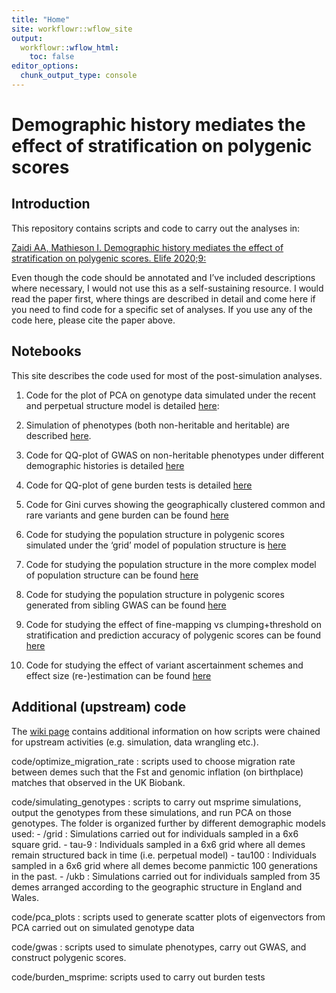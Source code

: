 ```yaml
---
title: "Home"
site: workflowr::wflow_site
output:
  workflowr::wflow_html:
    toc: false
editor_options:
  chunk_output_type: console
---
```


# Demographic history mediates the effect of stratification on polygenic scores

## Introduction

This repository contains scripts and code to carry out the analyses in:

[Zaidi AA, Mathieson I. Demographic history mediates the effect of stratification on polygenic scores. Elife 2020;9:](https://elifesciences.org/articles/61548)

Even though the code should be annotated and I've included descriptions where necessary, I would not use this as a self-sustaining resource. I would read the paper first, where things are described in detail and come here if you need to find code for a specific set of analyses. If you use any of the code here, please cite the paper above.

## Notebooks

This site describes the code used for most of the post-simulation analyses.

1. Code for the plot of PCA on genotype data simulated under the recent and perpetual structure model is detailed [here](plt_PCA.html):

2. Simulation of phenotypes (both non-heritable and heritable) are described [here](Simulating_heritable_phenotypes.html). 

3. Code for QQ-plot of GWAS on non-heritable phenotypes under different demographic histories is detailed [here](plt_gwas_results_t9.Rmd)

4. Code for QQ-plot of gene burden tests is detailed [here](plt_burden_association.html)

5. Code for Gini curves showing the geographically clustered common and rare variants and gene burden can be found [here](plt_burden_clustering.html)

6. Code for studying the population structure in polygenic scores simulated under the 'grid' model of population structure is [here](plottingprs_distribution_gridt.html)

7. Code for studying the population structure in the more complex model of population structure can be found [here](plt_ukb_unrelated_prs.html)

8. Code for studying the population structure in polygenic scores generated from sibling GWAS can be found [here](biasvaccuracy_prsascertainment.html)

9. Code for studying the effect of fine-mapping vs clumping+threshold on stratification and prediction accuracy of polygenic scores can be found [here](prs_wt_finemapping.html)

10. Code for studying the effect of variant ascertainment schemes and effect size (re-)estimation can be found [here](biasvaccuracy_prsascertainment.html)

## Additional (upstream) code

The [wiki page](https://github.com/Arslan-Zaidi/popstructure/wiki) contains additional information on how scripts were chained for upstream activities (e.g. simulation, data wrangling etc.).

code/optimize_migration_rate : scripts used to choose migration rate between demes such that the Fst and genomic inflation (on birthplace) matches that observed in the UK Biobank.

code/simulating_genotypes : scripts to carry out msprime simulations, output the genotypes from these simulations, and run PCA on those genotypes. The folder is organized further by different demographic models used:
  - /grid : Simulations carried out for individuals sampled in a 6x6 square grid.
    - tau-9 : Individuals sampled in a 6x6 grid where all demes remain structured back in time (i.e. perpetual model)
    - tau100 : Individuals sampled in a 6x6 grid where all demes become panmictic 100 generations in the past.
  - /ukb : Simulations carried out for individuals sampled from 35 demes arranged according to the geographic structure in England and Wales.

code/pca_plots : scripts used to generate scatter plots of eigenvectors from PCA carried out on simulated genotype data

code/gwas : scripts used to simulate phenotypes, carry out GWAS, and construct polygenic scores.

code/burden_msprime: scripts used to carry out burden tests


